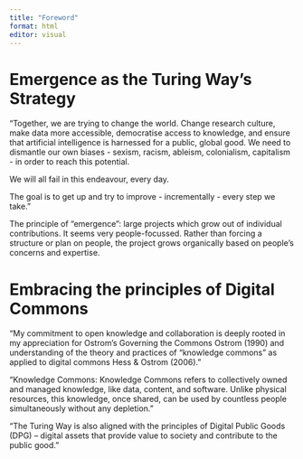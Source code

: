 ```yaml
---
title: "Foreword"
format: html
editor: visual
---
```


# Emergence as the Turing Way's Strategy

"Together, we are trying to change the world. Change research culture, make 
data more accessible, democratise access to knowledge, and ensure that 
artificial intelligence is harnessed for a public, global good. We need 
to dismantle our own biases - sexism, racism, ableism, colonialism, 
capitalism - in order to reach this potential.

We will all fail in this endeavour, every day.

The goal is to get up and try to improve - incrementally - every step we take."

The principle of "emergence": large projects which grow out of individual
contributions. It seems very people-focussed. Rather than forcing a structure or
plan on people, the project grows organically based on people's concerns and
expertise.

# Embracing the principles of Digital Commons

"My commitment to open knowledge and collaboration is deeply rooted in 
my appreciation for Ostrom’s Governing the Commons Ostrom (1990) and 
understanding of the theory and practices of “knowledge commons” as applied 
to digital commons Hess & Ostrom (2006)."

"Knowledge Commons: Knowledge Commons refers to collectively owned and 
managed knowledge, like data, content, and software. Unlike physical 
resources, this knowledge, once shared, can be used by countless people 
simultaneously without any depletion."

"The Turing Way is also aligned with the principles of Digital Public Goods 
(DPG) -- digital assets that provide value to society and contribute to 
the public good."
